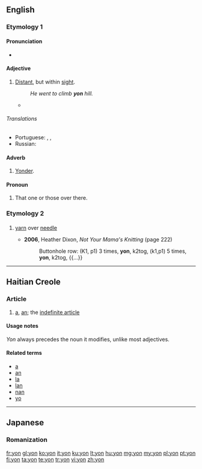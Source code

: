 {{also|yön}}
==English==

===Etymology 1===
{{etyl|ang|en}} {{term|geon|ġeon|lang=ang|sc=Latinx}}

====Pronunciation====
* {{rhymes|ɒn}}

====Adjective====
{{en-adj|-}}

# {{dated|or|dialect}} [[distant|Distant]], but within [[sight]].
#: ''He went to climb '''yon''' hill.''
#* {{quote-journal|year=2012|date=Spring|title=Federer versus Murray|author=Gerda Stevenson|journal=Salmagundi|passage=His head... his head... his face... it wisnae there. Nae black curly hair, nae eyes - I've never seen eyes sae blue as Joe's. Irises blue as '''yon''' sky. Blown tae smithereens... his gorgeous, bonny head, no there.}}

======Translations======
{{trans-top|distant, but within sight}}
* Portuguese: {{t+|pt|aquilo|n}}, {{t+|pt|aquela|f}}, {{t+|pt|aquele|m}}
* Russian: {{t-|ru|вон тот}}
{{trans-mid}}
{{trans-bottom}}

====Adverb====
{{en-adv|-}}

# {{dated|or|dialect}} [[yonder|Yonder]].

====Pronoun====
{{en-pron}}

# {{dated|or|dialect}} That one or those over there.

===Etymology 2===

===={{abbreviation-old}}====
{{en-abbr}}

# {{knitting}} [[yarn]] over [[needle]]
#* '''2006''', Heather Dixon, ''Not Your Mama's Knitting'' (page 222)
#*: Buttonhole row: (K1, p1) 3 times, '''yon''', k2tog, (k1,p1) 5 times, '''yon''', k2tog, {{...}}

----

==Haitian Creole==

===Article===
{{head|ht|article}}

# [[a]], [[an]]; the [[indefinite article]]

====Usage notes====
''Yon'' always precedes the noun it modifies, unlike most adjectives.

====Related terms====
* [[a]]
* [[an]]
* [[la]]
* [[lan]]
* [[nan]]
* [[yo]]

----

==Japanese==

===Romanization===
{{ja-romaji|よん}}

[[fr:yon]]
[[gl:yon]]
[[ko:yon]]
[[it:yon]]
[[ku:yon]]
[[lt:yon]]
[[hu:yon]]
[[mg:yon]]
[[my:yon]]
[[pl:yon]]
[[pt:yon]]
[[fi:yon]]
[[ta:yon]]
[[te:yon]]
[[tr:yon]]
[[vi:yon]]
[[zh:yon]]